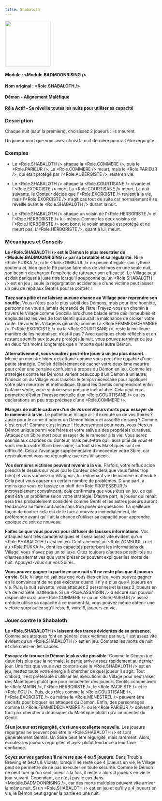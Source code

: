 ```yaml
---
title: Shabaloth
---
```



<img src='/img/blood-on-the-clocktower/roles/shabaloth.png' height='150' />

#### Module : <Module.BADMOONRISING />
#### Nom original : <Role.SHABALOTH />
#### Démon - Alignement Maléfique
#### Rôle Actif - Se réveille toutes les nuits pour utiliser sa capacité

### Description

Chaque nuit (sauf la première), choisissez 2 joueurs : ils meurent.

Un joueur mort que vous avez choisi la nuit dernière pourrait être régurgité.

### Exemples

- Le <Role.SHABALOTH /> attaque la <Role.COMMERE />, puis le <Role.PARIEUR />. La <Role.COMMERE /> meurt, mais le <Role.PARIEUR />, qui était protégé par l'<Role.AUBERGISTE />, reste en vie.

- Le <Role.SHABALOTH /> attaque la <Role.COURTISANE /> vivante et l'<Role.EXORCISTE /> mort. La <Role.COURTISANE /> meurt. La nuit suivante, le Conteur décide que l'<Role.EXORCISTE /> revient à la vie, mais l’<Role.EXORCISTE /> n’agit pas tout de suite car normalement il se réveille avant le <Role.SHABALOTH /> durant la nuit.

- Le <Role.SHABALOTH /> attaque un voisin de l’<Role.HERBORISTE /> et l’<Role.HERBORISTE /> lui-même. Comme les deux voisins de l’<Role.HERBORISTE /> sont bons, le voisin attaqué est protégé et ne meurt pas. L’<Role.HERBORISTE />, quant à lui, meurt.

### Mécaniques et Conseils

**Le <Role.SHABALOTH /> est le Démon le plus meurtrier de <Module.BADMOONRISING /> par sa brutalité et sa régularité.** Ni le <Role.PUKKA />, ni le <Role.ZOMBUUL /> ne peuvent égaler son rythme soutenu et, bien que le Pô puisse faire plus de victimes en une seule nuit, son besoin de charger l’empêche de rattraper son efficacité. Le Village peut et doit paniquer à juste titre lorsqu'il soupçonne qu’un <Role.SHABALOTH /> est en jeu ; seule la régurgitation accidentelle d'une victime peut laisser un peu de répit aux Gentils pour le contrer !

**Tuez sans pitié et ne laissez aucune chance au Village pour reprendre son souffle.** Vous n'êtes pas le plus subtil des Démons, mais pour être honnête, personne ne vous a jamais demandé de l’être. Frayez-vous un chemin à travers le Village comme Godzilla lors d'une balade entre des immeubles et engloutissez les vies de tout Gentil qui aurait la malchance de croiser votre route. Dévorer les Villageois gênants, comme La <Role.FEMMEDECHAMBRE />, l'<Role.EXORCISTE /> ou la <Role.COURTISANE />, reste la meilleure manière de les neutraliser, n’est-il pas ? Avec quelques choix réfléchis et en restant attentifs aux joueurs protégés la nuit, vous pouvez terminer ce jeu en deux fois moins longtemps que n'importe quel autre Démon.

**Alternativement, vous voudrez peut-être jouer à un jeu plus discret.** Même un monstre hideux et affamé comme vous peut être capable d'une petite stratégie. Choisir délibérément de cacher votre deuxième meurtre peut créer une certaine confusion à propos du Démon en jeu. Comme les stratégies contre les Démons varient beaucoup d’un Démon à un autre, l’indécision du Village vous laissera le temps nécessaire pour appliquer votre plan meurtrier et méthodique. Quand les Gentils comprendront enfin l’infâme vérité, votre victoire sera presque inéluctable. Cela peut vous permettre d’éviter l’ivresse mortelle d’un <Role.COURTISANE /> ou les déclarations un peu trop précises d’une <Role.COMMERE />.

**Mangez de nuit le cadavre d’un de vos serviteurs morts pour essayer de le ramener à la vie.** Le pathétique Village a-t-il exécuté un de vos Sbires ? Juste pour le crime d'adorer un Démon hideux et assoiffé de sang ? Comme c'est cruel !  Comme c'est injuste ! Heureusement pour vous, vous êtes un Démon unique parmi vos frères et votre salive a des propriétés curatives. Attaquez un Sbire mort pour essayer de le ramener à la vie. Vous serez soumis aux caprices du Conteur, mais peut-être qu'il aura pitié de vous et vous rendra votre Sbire bien-aimé, surtout si les Maléfiques sont en difficulté. Cela a l'avantage supplémentaire d’innocenter votre Sbire, car généralement vous ne régurgitez que des Villageois.

**Vos dernières victimes peuvent revenir à la vie.** Parfois, votre reflux acide prendra le dessus sur vous (ou le Conteur décidera que vous faites trop bien) et vous vomirez un Villageois, lui redonnant vie de manière inattendue. Cela peut vous causer un certain nombre de problèmes. D'une part, à moins que vous ne fassiez un bluff de <Role.PROFESSEUR /> incroyablement convaincant, cela confirmera que vous êtes en jeu, ce qui peut être un problème selon votre stratégie. D’autre part, le joueur qui renaît sera très probablement considéré comme Gentil et les autres joueurs auront tendance à lui faire confiance sans trop poser de questions. La meilleure façon de contrer cela est de le tuer à nouveau immédiatement, de préférence avant qu'il ait la chance d'utiliser sa capacité pour apprendre quoique ce soit de nouveau.

**Faites ce que vous pouvez pour diffuser de fausses informations.** Vos attaques sont très caractéristiques et il sera assez vite évident qu'un <Role.SHABALOTH /> est en jeu. Contrairement au <Role.ZOMBUUL /> et au <Role.PUKKA />, dont les capacités perturbent les informations du Village, vous n'avez pas un tel luxe. Citez toujours d’autres possibilités ou d’autres alternatives que votre présence pouvant expliquer les morts de nuit. Appuyez-vous sur vos Sbires.

**Vous pouvez gagner la partie en une nuit s’il ne reste plus que 4 joueurs en vie.** Si le Village ne sait pas que vous êtes en jeu, vous pouvez gagner en le convaincant de ne pas exécuter quand il n'y a plus que 4 joueurs en vie. Puis, la nuit suivante, vous attaquez 2 personnes et laissez 2 joueurs en vie de manière inattendue. Si un <Role.ASSASSIN /> a encore son pouvoir disponible ou si une <Role.COMMERE /> ou un <Role.PARIEUR /> assez crédule utilise sa capacité à ce moment-là, vous pouvez même obtenir une victoire surprise lorsqu'il reste 5, voire 6, joueurs en vie.

### Jouer contre le Shabaloth

**Le <Role.SHABALOTH /> laissent des traces évidentes de sa présence.** Comme ses attaques font en général deux victimes par nuit, il est assez vite évident qu’un <Role.SHABALOTH /> est en jeu. Comptez les morts de nuit et cherchez-en les causes.

**Essayez de trouver le Démon le plus vite possible.** Comme le Démon tue deux fois plus que la normale, la partie arrive assez rapidement au dernier jour. Une fois que vous avez compris que le <Role.SHABALOTH /> est en jeu, mettez toute votre énergie à chercher de quel joueur il s’agit. Tout d’abord, il est préférable d’utiliser les exécutions du Village pour neutraliser des Maléfiques plutôt que pour innocenter des joueurs Gentils comme avec le <Role.MARIN />, l’<Role.HERBORISTE />, le <Role.PACIFISTE /> et le <Role.FOU />. Puis, des rôles comme la <Role.COURTISANE />, l’<Role.EXORCISTE /> ou même le <Role.MENESTREL /> peuvent être décisifs pour bloquer les attaques du Démon. Enfin, des personnages comme la <Role.FEMMEDECHAMBRE /> ou le <Role.PARIEUR /> doivent à tout prix chercher à débusquer du Maléfique plutôt qu’à innocenter du Gentil.

**Si un joueur est régurgité, c'est une excellente nouvelle.** Les joueurs régurgités ne peuvent pas être le <Role.SHABALOTH /> et sont généralement Gentils. Un Sbire peut être régurgité, mais rarement. Alors, écoutez les joueurs régurgités et ayez plutôt tendance à leur faire confiance.

**Soyez sur vos gardes s’il ne reste que 4 ou 5 joueurs.** Dans Trouble Brewing et Sects & Violets, lorsqu’il ne reste que 4 joueurs en vie, le Village peut se permettre de ne pas exécuter en toute sécurité. Comme le Démon ne peut tuer qu'un seul joueur à la fois, il restera alors 3 joueurs en vie le jour suivant. Cependant, ce n'est pas le cas dans <Module.BADMOONRISING />, car des morts multiples peuvent vite arriver la même nuit. Si un <Role.SHABALOTH /> est en jeu et qu'il y a 4 joueurs en vie, le Démon peut gagner la partie en une nuit.

